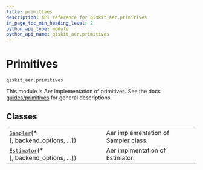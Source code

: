 ```yaml
---
title: primitives
description: API reference for qiskit_aer.primitives
in_page_toc_min_heading_level: 2
python_api_type: module
python_api_name: qiskit_aer.primitives
---
```


<span id="module-qiskit_aer.primitives" />

<span id="aer-primitives" />

# Primitives

<span id="module-qiskit_aer.primitives" />

`qiskit_aer.primitives`

This module is Aer implementation of primitives. See the docs [guides/primitives](/guides/primitives) for general descriptions.

## Classes

|                                                                                                                |                                      |
| -------------------------------------------------------------------------------------------------------------- | ------------------------------------ |
| [`Sampler`](qiskit_aer.primitives.Sampler "qiskit_aer.primitives.Sampler")(\*\[, backend\_options, ...])       | Aer implementation of Sampler class. |
| [`Estimator`](qiskit_aer.primitives.Estimator "qiskit_aer.primitives.Estimator")(\*\[, backend\_options, ...]) | Aer implmentation of Estimator.      |

